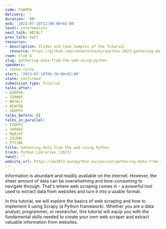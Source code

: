 ```yaml
---
code: FGWHPW
delivery: ''
duration: '90'
end: '2023-07-18T11:00:00+02:00'
level: intermediate
next_talk: WB7ALT
prev_talk: null
resources:
- description: Slides and Code Samples of the Tutorial
  resource: https://github.com/rennerocha/europython-2023-gathering-data-tutorial
room: Club A
slug: gathering-data-from-the-web-using-python
speakers:
- renne-rocha
start: '2023-07-18T09:30:00+02:00'
state: confirmed
submission_type: Tutorial
talks_after:
- ADBP8B
- TGRMDT
- WB7ALT
- AEAPDB
- GRDPPX
talks_before: []
talks_in_parallel:
- PZQHFU
- 3HR8HZ
- MQRJXF
- ZSCRBC
- P77JBK
title: Gathering data from the web using Python
track: Python Libraries (2023)
tweet: ''
website_url: https://ep2023.europython.eu/session/gathering-data-from-the-web-using-python
---
```


Information is abundant and readily available on the internet. However, the sheer amount of data can be overwhelming and time-consuming to navigate through. That's where web scraping comes in - a powerful tool used to extract data from websites and turn it into a usable format.

In this tutorial, we will explore the basics of web scraping and how to implement it using Scrapy (a Python framework). Whether you are a data analyst, programmer, or researcher, this tutorial will equip you with the fundamental skills needed to create your own web scraper and extract valuable information from websites.
